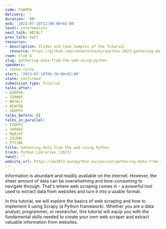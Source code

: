 ```yaml
---
code: FGWHPW
delivery: ''
duration: '90'
end: '2023-07-18T11:00:00+02:00'
level: intermediate
next_talk: WB7ALT
prev_talk: null
resources:
- description: Slides and Code Samples of the Tutorial
  resource: https://github.com/rennerocha/europython-2023-gathering-data-tutorial
room: Club A
slug: gathering-data-from-the-web-using-python
speakers:
- renne-rocha
start: '2023-07-18T09:30:00+02:00'
state: confirmed
submission_type: Tutorial
talks_after:
- ADBP8B
- TGRMDT
- WB7ALT
- AEAPDB
- GRDPPX
talks_before: []
talks_in_parallel:
- PZQHFU
- 3HR8HZ
- MQRJXF
- ZSCRBC
- P77JBK
title: Gathering data from the web using Python
track: Python Libraries (2023)
tweet: ''
website_url: https://ep2023.europython.eu/session/gathering-data-from-the-web-using-python
---
```


Information is abundant and readily available on the internet. However, the sheer amount of data can be overwhelming and time-consuming to navigate through. That's where web scraping comes in - a powerful tool used to extract data from websites and turn it into a usable format.

In this tutorial, we will explore the basics of web scraping and how to implement it using Scrapy (a Python framework). Whether you are a data analyst, programmer, or researcher, this tutorial will equip you with the fundamental skills needed to create your own web scraper and extract valuable information from websites.
